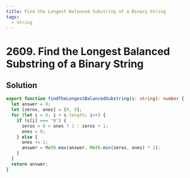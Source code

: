 ```yaml
---
title: Find the Longest Balanced Substring of a Binary String
tags:
  - String
---
```


# 2609. Find the Longest Balanced Substring of a Binary String

<Badges>
  <LevelBadge level="easy" />
  <TopicBadge name="String" slug="string" />
</Badges>

## Solution

```typescript filename="solution.ts" copy
export function findTheLongestBalancedSubstring(s: string): number {
  let answer = 0;
  let [zeros, ones] = [0, 0];
  for (let i = 0; i < s.length; i++) {
    if (s[i] === '0') {
      zeros = 0 < ones ? 1 : zeros + 1;
      ones = 0;
    } else {
      ones += 1;
      answer = Math.max(answer, Math.min(zeros, ones) * 2);
    }
  }
  return answer;
}
```

<ProblemLink
  codingSite="leetcode"
  href="https://leetcode.com/problems/find-the-longest-balanced-substring-of-a-binary-string"
  title="Find the Longest Balanced Substring of a Binary String"
/>
